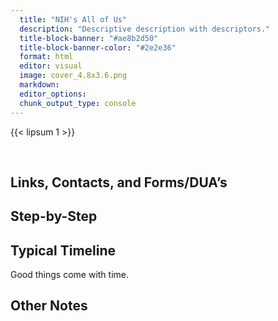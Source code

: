 ```yaml
---
  title: "NIH's All of Us"
  description: "Descriptive description with descriptors."
  title-block-banner: "#ae8b2d50"
  title-block-banner-color: "#2e2e36"
  format: html
  editor: visual
  image: cover_4.8x3.6.png
  markdown: 
  editor_options: 
  chunk_output_type: console
---
```


{{< lipsum 1 >}}

\

## Links, Contacts, and Forms/DUA's

## Step-by-Step

## Typical Timeline

::: callout-important
Good things come with time.
:::

## Other Notes
